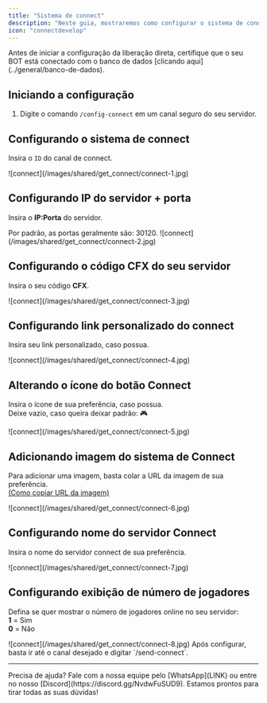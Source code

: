 ```yaml
---
title: "Sistema de connect"
description: "Neste guia, mostraremos como configurar o sistema de connect."
icon: "connectdevelop"
---
```


<Warning>
Antes de iniciar a configuração da liberação direta, certifique que o seu BOT está conectado com o banco de dados [clicando aqui](../general/banco-de-dados).
</Warning>

## Iniciando a configuração

1. Digite o comando `/config-connect` em um canal seguro do seu servidor.

## Configurando o sistema de connect

Insira o `ID` do canal de connect.

<Frame>
  ![connect](/images/shared/get_connect/connect-1.jpg)
</Frame>

## Configurando IP do servidor + porta

Insira o **IP:Porta** do servidor.

<Info>
Por padrão, as portas geralmente são: 30120.
</Info>

<Frame>
  ![connect](/images/shared/get_connect/connect-2.jpg)
</Frame>

## Configurando o código CFX do seu servidor

Insira o seu código **CFX**.

<Frame>
  ![connect](/images/shared/get_connect/connect-3.jpg)
</Frame>

## Configurando link personalizado do connect

Insira seu link personalizado, caso possua.

<Frame>
  ![connect](/images/shared/get_connect/connect-4.jpg)
</Frame>

## Alterando o ícone do botão Connect

Insira o ícone de sua preferência, caso possua.
<br/>Deixe vazio, caso queira deixar padrão: 🎮

<Frame>
  ![connect](/images/shared/get_connect/connect-5.jpg)
</Frame>

## Adicionando imagem do sistema de Connect

Para adicionar uma imagem, basta colar a URL da imagem de sua preferência.
<br/>[(Como copiar URL da imagem)](../general/imagens)

<Frame>
  ![connect](/images/shared/get_connect/connect-6.jpg)
</Frame>

## Configurando nome do servidor Connect

Insira o nome do servidor connect de sua preferência.

<Frame>
  ![connect](/images/shared/get_connect/connect-7.jpg)
</Frame>

## Configurando exibição de número de jogadores

Defina se quer mostrar o número de jogadores online no seu servidor:
<br/>**1** = Sim
<br/>**0** = Não

<Frame>
  ![connect](/images/shared/get_connect/connect-8.jpg)
</Frame>

<Note>
Após configurar, basta ir até o canal desejado e digitar `/send-connect`.
</Note>

---

<Tip>
  Precisa de ajuda? Fale com a nossa equipe pelo [WhatsApp](LINK) ou entre no nosso [Discord](https://discord.gg/NvdwFuSUD9).  
  Estamos prontos para tirar todas as suas dúvidas!
</Tip>
